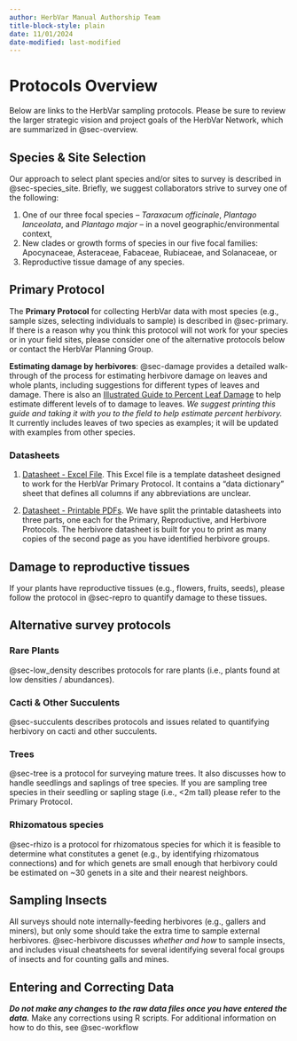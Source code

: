 ```yaml
---
author: HerbVar Manual Authorship Team
title-block-style: plain
date: 11/01/2024
date-modified: last-modified
---
```


# Protocols Overview {#sec-protocols-overview}

::: {.callout-important}

Below are links to the HerbVar sampling protocols. Please be sure to review the larger strategic vision and project goals of the HerbVar Network, which are summarized in @sec-overview. 

:::

## Species & Site Selection

Our approach to select plant species and/or sites to survey is described in @sec-species_site. Briefly, we suggest collaborators strive to survey one of the following:

1. One of our three focal species -- _Taraxacum officinale_, _Plantago lanceolata_, and _Plantago major_ -- in a novel geographic/environmental context, 
2. New clades or growth forms of species in our five focal families: Apocynaceae, Asteraceae, Fabaceae, Rubiaceae, and Solanaceae, or
3. Reproductive tissue damage of any species. 
 

## Primary Protocol

The **Primary Protocol** for collecting HerbVar data with most species (e.g., sample sizes, selecting individuals to sample) is described in @sec-primary. If there is a reason why you think this protocol will not work for your species or in your field sites, please consider one of the alternative protocols below or contact the HerbVar Planning Group.  

**Estimating damage by herbivores**: @sec-damage provides a detailed walk-through of the process for estimating herbivore damage on leaves and whole plants, including suggestions for different types of leaves and damage. There is also an [Illustrated Guide to Percent Leaf Damage](see @sec-forms) to help estimate different levels of to damage to leaves. _We suggest printing this guide and taking it with you to the field to help estimate percent herbivory._ It currently includes leaves of two species as examples; it will be updated with examples from other species.  

### Datasheets

1. [Datasheet - Excel File](see @sec-forms to download). This Excel file is a template datasheet designed to work for the HerbVar Primary Protocol. It contains a "data dictionary" sheet that defines all columns if any abbreviations are unclear.

2. [Datasheet - Printable PDFs](see @sec-forms to download). We have split the printable datasheets into three parts, one each for the Primary, Reproductive, and Herbivore Protocols. The herbivore datasheet is built for you to print as many copies of the second page as you have identified herbivore groups.


## Damage to reproductive tissues

If your plants have reproductive tissues (e.g., flowers, fruits, seeds), please follow the protocol in @sec-repro to quantify damage to these tissues.  

## Alternative survey protocols

### **Rare Plants** 

@sec-low_density describes protocols for rare plants (i.e., plants found at low densities / abundances).  

### **Cacti & Other Succulents** 

@sec-succulents describes protocols and issues related to quantifying herbivory on cacti and other succulents.  

### **Trees** 

@sec-tree is a protocol for surveying mature trees. It also discusses how to handle seedlings and saplings of tree species. If you are sampling tree species in their seedling or sapling stage (i.e., <2m tall) please refer to the Primary Protocol.

### **Rhizomatous species** 

@sec-rhizo is a protocol for rhizomatous species for which it is feasible to determine what constitutes a genet (e.g., by identifying rhizomatous connections) and for which genets are small enough that herbivory could be estimated on ~30 genets in a site and their nearest neighbors.

## Sampling Insects

All surveys should note internally-feeding herbivores (e.g., gallers and miners), but only some should take the extra time to sample external herbivores. @sec-herbivore discusses *whether and how* to sample insects, and includes visual cheatsheets for several identifying several focal groups of insects and for counting galls and mines.

## Entering and Correcting Data

***Do not make any changes to the raw data files once you have entered the data.*** Make any corrections using R scripts. For additional information on how to do this, see @sec-workflow
